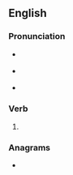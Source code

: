 ==English==

===Pronunciation===
* {{a|RP}} {{IPA|/əˈbaɪ/|lang=en}}
* {{a|US}} {{IPA|/əˈbaɪ/|lang=en}}
* {{rhymes|aɪ|lang=en}}

===Verb===
{{en-verb|abyes|abyeing|abought}}

# {{alternative spelling of|aby|lang=en}}

===Anagrams===
* {{anagrams|en|a=abey|Abey|beya|eBay}}